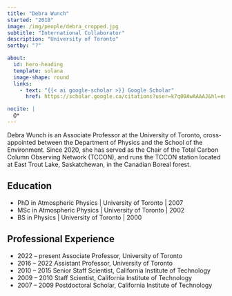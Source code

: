 ---
title: "Debra Wunch"
started: "2018"
image: /img/people/debra_cropped.jpg
subtitle: "International Collaborator"
description: "University of Toronto"
sortby: "?"

about:
  id: hero-heading
  template: solana
  image-shape: round
  links:
    - text: "{{< ai google-scholar >}} Google Scholar"
      href: https://scholar.google.ca/citations?user=k7q00AwAAAAJ&hl=en 

nocite: |
  @*
---

Debra Wunch is an Associate Professor at the University of Toronto, cross-appointed between the Department of Physics and the School of the Environment. Since 2020, she has served as the Chair of the Total Carbon Column Observing Network (TCCON), and runs the TCCON station located at East Trout Lake, Saskatchewan, in the Canadian Boreal forest.

## Education

- [PhD in Atmospheric Physics]{.fw-bold} | University of Toronto | 2007
- [MSc in Atmospheric Physics]{.fw-bold} | University of Toronto | 2002
- [BS in Physics]{.fw-bold} | University of Toronto | 2000


## Professional Experience

- [2022 – present]{.fw-bold} Associate Professor, University of Toronto
- [2016 – 2022]{.fw-bold} Assistant Professor, University of Toronto
- [2010 – 2015]{.fw-bold} Senior Staff Scientist, California Institute of Technology
- [2009 – 2010]{.fw-bold} Staff Scientist, California Institute of Technology
- [2007 – 2009]{.fw-bold} Postdoctoral Scholar, California Institute of Technology


